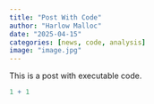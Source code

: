 ```yaml
---
title: "Post With Code"
author: "Harlow Malloc"
date: "2025-04-15"
categories: [news, code, analysis]
image: "image.jpg"
---
```


This is a post with executable code.

```r
1 + 1
```
